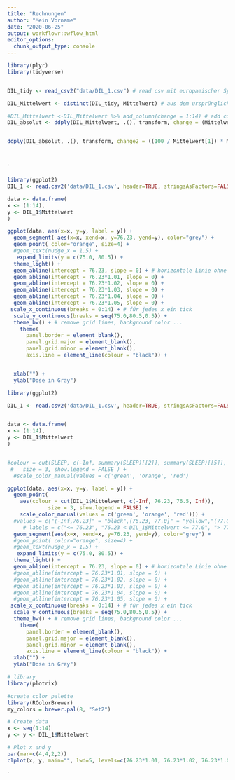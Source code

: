 ```yaml
---
title: "Rechnungen"
author: "Mein Vorname"
date: "2020-06-25"
output: workflowr::wflow_html
editor_options:
  chunk_output_type: console
---
```




```r
library(plyr)
library(tidyverse)


DIL_tidy <- read_csv2("data/DIL_1.csv") # read csv mit europaeischer Syntax. Auf das richtige package achten! 

DIL_Mittelwert <- distinct(DIL_tidy, Mittelwert) # aus dem ursprünglichen tibble wird nur die column Mittelwert behalten

#DIL_Mittelwert <-DIL_Mittelwert %>% add_column(change = 1:14) # add column, ausgefüllt mit 1:14, Differenzen werden erst im naechsten Schritt kalkuliert 
DIL_absolut <- ddply(DIL_Mittelwert, .(), transform, change = (Mittelwert[1] - Mittelwert)) # absolute Differenzen zum Ausgangswert in der 1. Reihe 


ddply(DIL_absolut, .(), transform, change2 = ((100 / Mittelwert[1]) * Mittelwert) - 100) # Differenzen zum Ausgangswert in der 1. Reihe 




```
`



``` r
library(ggplot2)
DIL_1 <- read.csv2('data/DIL_1.csv', header=TRUE, stringsAsFactors=FALSE, sep=";", dec=",", row.names="Dosisname")

data <- data.frame(
x <- (1:14),
y <- DIL_1$Mittelwert
)

ggplot(data, aes(x=x, y=y, label = y)) +
  geom_segment( aes(x=x, xend=x, y=76.23, yend=y), color="grey") +
  geom_point( color="orange", size=4) +
  #geom_text(nudge_x = 1.5) +
   expand_limits(y = c(75.0, 80.5)) +
  theme_light() +
  geom_abline(intercept = 76.23, slope = 0) + # horizontale Linie ohne Steigung, da slope = 0
  geom_abline(intercept = 76.23*1.01, slope = 0) +  
  geom_abline(intercept = 76.23*1.02, slope = 0) +
  geom_abline(intercept = 76.23*1.03, slope = 0) +
  geom_abline(intercept = 76.23*1.04, slope = 0) +
  geom_abline(intercept = 76.23*1.05, slope = 0) +
 scale_x_continuous(breaks = 0:14) + # für jedes x ein tick
  scale_y_continuous(breaks = seq(75.0,80.5,0.5)) + 
  theme_bw() + # remove grid lines, background color ...
    theme(
      panel.border = element_blank(), 
      panel.grid.major = element_blank(),
      panel.grid.minor = element_blank(), 
      axis.line = element_line(colour = "black")) +


  xlab("") +
  ylab("Dose in Gray")
```



``` r
library(ggplot2)

DIL_1 <- read.csv2('data/DIL_1.csv', header=TRUE, stringsAsFactors=FALSE, sep=";", dec=",", row.names="Dosisname")


data <- data.frame(
x <- (1:14),
y <- DIL_1$Mittelwert
)


#colour = cut(SLEEP, c(-Inf, summary(SLEEP)[[2]], summary(SLEEP)[[5]], Inf))),
 #   size = 3, show.legend = FALSE ) +
  #scale_color_manual(values = c('green', 'orange', 'red')

ggplot(data, aes(x=x, y=y, label = y)) +
  geom_point(
    aes(colour = cut(DIL_1$Mittelwert, c(-Inf, 76.23, 76.5, Inf)),
             size = 3, show.legend = FALSE) + 
    scale_color_manual(values = c('green', 'orange', 'red'))) +
  #values = c("(-Inf,76.23]" = "black",(76.23, 77.0]" = "yellow","(77.0, Inf]" = "red")), +
     # labels = c("<= 76.23", "76.23 < DIL_1$Mittelwert <= 77.0", "> 77.0")) +
  geom_segment(aes(x=x, xend=x, y=76.23, yend=y), color="grey") +
  #geom_point( color="orange", size=4) +
  #geom_text(nudge_x = 1.5) +
   expand_limits(y = c(75.0, 80.5)) +
  theme_light() +
  geom_abline(intercept = 76.23, slope = 0) + # horizontale Linie ohne Steigung, da slope = 0
  #geom_abline(intercept = 76.23*1.01, slope = 0) +  
  #geom_abline(intercept = 76.23*1.02, slope = 0) +
  #geom_abline(intercept = 76.23*1.03, slope = 0) +
  #geom_abline(intercept = 76.23*1.04, slope = 0) +
  #geom_abline(intercept = 76.23*1.05, slope = 0) +
 scale_x_continuous(breaks = 0:14) + # für jedes x ein tick
  scale_y_continuous(breaks = seq(75.0,80.5,0.5)) + 
  theme_bw() + # remove grid lines, background color ...
    theme(
      panel.border = element_blank(), 
      panel.grid.major = element_blank(),
      panel.grid.minor = element_blank(), 
      axis.line = element_line(colour = "black")) +
  xlab("") +
  ylab("Dose in Gray")

```



```r
# library
library(plotrix)

#create color palette
library(RColorBrewer)
my_colors = brewer.pal(8, "Set2") 

# Create data
x <- seq(1:14)
y <- y <- DIL_1$Mittelwert

# Plot x and y
par(mar=c(4,4,2,2))
clplot(x, y, main="", lwd=5, levels=c(76.23*1.01, 76.23*1.02, 76.23*1.03, 76.23*1.04, 76.23*1.05), col=my_colors, showcuts=T , bty="n")


```




`
